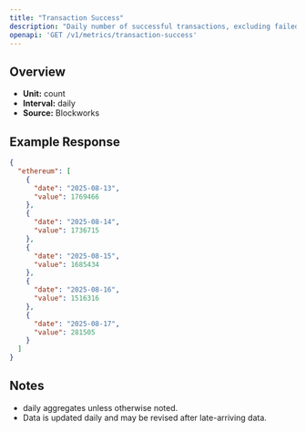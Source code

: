 ```yaml
---
title: "Transaction Success"
description: "Daily number of successful transactions, excluding failed transactions."
openapi: 'GET /v1/metrics/transaction-success'
---
```


## Overview

- **Unit:** count
- **Interval:** daily
- **Source:** Blockworks

## Example Response

```json
{
  "ethereum": [
    {
      "date": "2025-08-13",
      "value": 1769466
    },
    {
      "date": "2025-08-14",
      "value": 1736715
    },
    {
      "date": "2025-08-15",
      "value": 1685434
    },
    {
      "date": "2025-08-16",
      "value": 1516316
    },
    {
      "date": "2025-08-17",
      "value": 281505
    }
  ]
}
```

## Notes
- daily aggregates unless otherwise noted.
- Data is updated daily and may be revised after late-arriving data.
